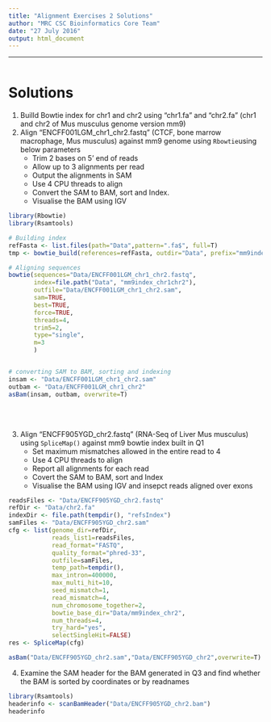 ```yaml
---
title: "Alignment Exercises 2 Solutions"
author: "MRC CSC Bioinformatics Core Team"
date: "27 July 2016"
output: html_document
---
```


----
```r

```


# Solutions


1. Builld Bowtie index for chr1 and chr2 using "chr1.fa" and "chr2.fa" (chr1 and chr2 of Mus musculus genome version mm9)
2. Align "ENCFF001LGM_chr1_chr2.fastq" (CTCF, bone marrow macrophage, Mus musculus) against mm9 genome using `Rbowtie`using below parameters
    + Trim 2 bases on 5' end of reads
    + Allow up to 3 alignments per read
    + Output the alignments in SAM
    + Use 4 CPU threads to align
    + Convert the SAM to BAM, sort and Index.
    + Visualise the BAM using IGV


```r

library(Rbowtie)
library(Rsamtools)

# Building index
refFasta <- list.files(path="Data",pattern=".fa$", full=T)
tmp <- bowtie_build(references=refFasta, outdir="Data", prefix="mm9index_chr1chr2", force=TRUE)

# Aligning sequences
bowtie(sequences="Data/ENCFF001LGM_chr1_chr2.fastq",
       index=file.path("Data", "mm9index_chr1chr2"), 
       outfile="Data/ENCFF001LGM_chr1_chr2.sam",
       sam=TRUE, 
       best=TRUE, 
       force=TRUE,
       threads=4,
       trim5=2,
       type="single",
       m=3
       )


# converting SAM to BAM, sorting and indexing
insam <- "Data/ENCFF001LGM_chr1_chr2.sam"
outbam <- "Data/ENCFF001LGM_chr1_chr2"
asBam(insam, outbam, overwrite=T)


```


<br><br>

3. Align "ENCFF905YGD_chr2.fastq" (RNA-Seq of Liver Mus musculus) using `SpliceMap()` against mm9 bowtie index built in Q1
    + Set maximum mismatches allowed in the entire read to 4
    + Use 4 CPU threads to align
    + Report all alignments for each read
    + Covert the SAM to BAM, sort and Index
    + Visualise the BAM using IGV and insepct reads aligned over exons
    

```r
readsFiles <- "Data/ENCFF905YGD_chr2.fastq"
refDir <- "Data/chr2.fa"
indexDir <- file.path(tempdir(), "refsIndex")
samFiles <- "Data/ENCFF905YGD_chr2.sam"
cfg <- list(genome_dir=refDir,
            reads_list1=readsFiles,
            read_format="FASTQ",
            quality_format="phred-33",
            outfile=samFiles,
            temp_path=tempdir(),
            max_intron=400000,
            max_multi_hit=10,
            seed_mismatch=1,
            read_mismatch=4,
            num_chromosome_together=2,
            bowtie_base_dir="Data/mm9index_chr2",
            num_threads=4,
            try_hard="yes",
            selectSingleHit=FALSE)
res <- SpliceMap(cfg)

asBam("Data/ENCFF905YGD_chr2.sam","Data/ENCFF905YGD_chr2",overwrite=T)

```


4. Examine the SAM header for the BAM generated in Q3 and find whether the BAM is sorted by coordinates or by readnames
```r
library(Rsamtools)
headerinfo <- scanBamHeader("Data/ENCFF905YGD_chr2.bam")
headerinfo
```
